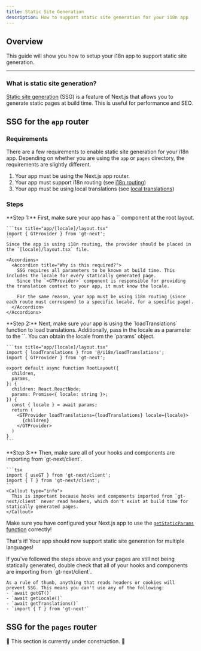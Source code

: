 ```yaml
---
title: Static Site Generation
description: How to support static site generation for your i18n app
---
```


## Overview

This guide will show you how to setup your i18n app to support static site generation.

---

### What is static site generation?

[Static site generation](https://nextjs.org/docs/pages/building-your-application/rendering/static-site-generation) (SSG) is a feature of Next.js that allows you to generate static pages at build time.
This is useful for performance and SEO. 

## SSG for the `app` router

### Requirements

There are a few requirements to enable static site generation for your i18n app.
Depending on whether you are using the `app` or `pages` directory, the requirements are slightly different.

1. Your app must be using the Next.js app router.
2. Your app must support i18n routing (see [i18n routing](/docs/next/guides/middleware))
3. Your app must be using local translations (see [local translations](/docs/next/guides/local-tx))

### Steps

<Steps>
  <Step>
    **Step 1:**
    First, make sure your app has a `<GTProvider>` component at the root layout.

    ```tsx title="app/[locale]/layout.tsx"
    import { GTProvider } from 'gt-next';
    ```
    Since the app is using i18n routing, the provider should be placed in the `[locale]/layout.tsx` file.
    
    <Accordions>
      <Accordion title="Why is this required?">
        SSG requires all parameters to be known at build time. This includes the locale for every statically generated page.
        Since the `<GTProvider>` component is responsible for providing the translation context to your app, it must know the locale.

        For the same reason, your app must be using i18n routing (since each route must correspond to a specific locale, for a specific page).
      </Accordion>
    </Accordions>
  </Step>
  <Step>
    **Step 2:**
    Next, make sure your app is using the `loadTranslations` function to load translations.
    Additionally, pass in the locale as a parameter to the `<GTProvider>`. You can obtain the locale from the `params` object.

    ```tsx title="app/[locale]/layout.tsx"
    import { loadTranslations } from '@/i18n/loadTranslations';
    import { GTProvider } from 'gt-next';

    export default async function RootLayout({
      children,
      params,
    }: {
      children: React.ReactNode;
      params: Promise<{ locale: string }>;
    }) {
      const { locale } = await params;
      return (
        <GTProvider loadTranslations={loadTranslations} locale={locale}>
          {children}
        </GTProvider>
      )
    }
    ```
  </Step>
  <Step>
    **Step 3:**
    Then, make sure all of your hooks and components are importing from `gt-next/client`.

    ```tsx
    import { useGT } from 'gt-next/client';
    import { T } from 'gt-next/client';
    ```
    <Callout type="info">
      This is important because hooks and components imported from `gt-next/client` never read headers, which don't exist at build time for statically generated pages.
    </Callout>
  </Step>
</Steps>

Make sure you have configured your Next.js app to use the [`getStaticParams` function](https://nextjs.org/docs/app/api-reference/functions/generate-static-params) correctly!

That's it! Your app should now support static site generation for multiple languages!

<Accordions>
  <Accordion title="My pages aren't being statically generated!">
    If you've followed the steps above and your pages are still not being statically generated, double check that all of your hooks and components are importing from `gt-next/client`.

    As a rule of thumb, anything that reads headers or cookies will prevent SSG. This means you can't use any of the following:
    - `await getGT()`
    - `await getLocale()`
    - `await getTranslations()`
    - `import { T } from 'gt-next'`
    
  </Accordion>
</Accordions>

## SSG for the `pages` router

🚧 This section is currently under construction. 🚧



